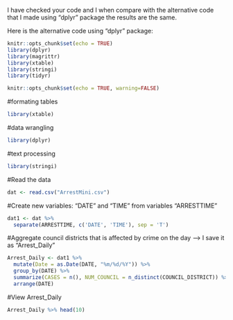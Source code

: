 I have checked your code and I when compare with the alternative code that I made using "dplyr" package the results are the same.

Here is the alternative code using "dplyr" package:
```r
knitr::opts_chunk$set(echo = TRUE)
library(dplyr)
library(magrittr)
library(xtable)
library(stringi)
library(tidyr)

```




```r
knitr::opts_chunk$set(echo = TRUE, warning=FALSE)
```
#formating tables
```r
library(xtable)
```
#data wrangling
```r
library(dplyr)
```
#text processing
```r
library(stringi)
```





#Read the data
```r
dat <- read.csv("ArrestMini.csv")
```



#Create new variables: "DATE" and "TIME" from variables "ARRESTTIME"
```r
dat1 <- dat %>% 
  separate(ARRESTTIME, c('DATE', 'TIME'), sep = 'T')
```

#Aggregate council districts that is affected by crime on the day --> I save it as "Arrest_Daily"
```r
Arrest_Daily <- dat1 %>%
  mutate(Date = as.Date(DATE, "%m/%d/%Y")) %>%
  group_by(DATE) %>%
  summarize(CASES = n(), NUM_COUNCIL = n_distinct(COUNCIL_DISTRICT)) %>%
  arrange(DATE) 
```

#View Arrest_Daily
```r
Arrest_Daily %>% head(10)

```



